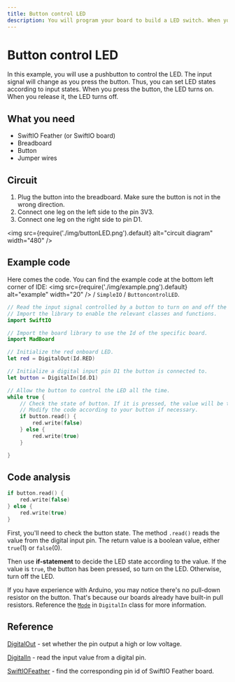```yaml
---
title: Button control LED
description: You will program your board to build a LED switch. When you press the button, the LED turns on. When you release it, the LED turns off.
---
```


# Button control LED

In this example, you will use a pushbutton to control the LED. The input signal will change as you press the button. Thus, you can set LED states according to input states. When you press the button, the LED turns on. When you release it, the LED turns off.

## What you need

- SwiftIO Feather (or SwiftIO board)
- Breadboard
- Button
- Jumper wires


## Circuit

1. Plug the button into the breadboard. Make sure the button is not in the wrong direction.
2. Connect one leg on the left side to the pin 3V3. 
3. Connect one leg on the right side to pin D1. 


<img
  src={require('./img/buttonLED.png').default}
  alt="circuit diagram" width="480"
/>


## Example code

Here comes the code. You can find the example code at the bottom left corner of IDE: <img
  src={require('./img/example.png').default}
  alt="example" width="20"
/> / `SimpleIO` / `ButtoncontrolLED`.

```swift
// Read the input signal controlled by a button to turn on and off the LED.
// Import the library to enable the relevant classes and functions.
import SwiftIO

// Import the board library to use the Id of the specific board.
import MadBoard

// Initialize the red onboard LED.
let red = DigitalOut(Id.RED)

// Initialize a digital input pin D1 the button is connected to.
let button = DigitalIn(Id.D1)

// Allow the button to control the LED all the time.
while true {
    // Check the state of button. If it is pressed, the value will be true and then turn off the LED.
    // Modify the code according to your button if necessary.
    if button.read() {
        red.write(false)
    } else {
        red.write(true)
    }

}
```


## Code analysis

```swift
if button.read() {
    red.write(false)
} else {
    red.write(true)
}
```

First, you'll need to check the button state. The method `.read()` reads the value from the digital input pin. The return value is a boolean value, either `true`(1) or `false`(0). 

Then use **if-statement** to decide the LED state according to the value. If the value is `true`, the button has been pressed, so turn on the LED. Otherwise, turn off the LED.

If you have experience with Arduino, you may notice there's no pull-down resistor on the button. That's because our boards already have built-in pull resistors. Reference the [`Mode`](https://swiftioapi.madmachine.io/Classes/DigitalIn/Mode.html) in `DigitalIn` class for more information.

## Reference


[DigitalOut](https://swiftioapi.madmachine.io/Classes/DigitalOut.html) - set whether the pin output a high or low voltage.

[DigitalIn](https://swiftioapi.madmachine.io/Classes/DigitalIn.html) - read the input value from a digital pin.

[SwiftIOFeather](https://github.com/madmachineio/MadBoards/blob/main/Sources/SwiftIOFeather/Id.swift) - find the corresponding pin id of SwiftIO Feather board.